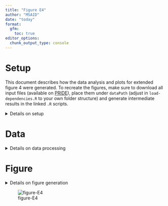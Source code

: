 ```yaml
---
title: "Figure E4"
author: "MSAID"
date: "today"
format:
  gfm:
    toc: true
editor_options: 
  chunk_output_type: console
---
```


# Setup

This document describes how the data analysis and plots for extended figure 4 were generated. To recreate the figures, make sure to download all input files (available on [PRIDE](https://www.ebi.ac.uk/pride/archive?keyword=PXD053241)), place them under `dataPath` (adjust in `load-dependencies.R` to your own folder structure) and generate intermediate results in the linked `.R` scripts.

<details>
<summary>Details on setup</summary>

```r
suppressMessages(source(here::here("scripts/load-dependencies.R")))
path <- file.path(here::here(), "figure-E4")
figurePath <- file.path(dataPath, "data/figure-E4")

msaid_SE <- c("Sequest HT" = msaid_orange,
              "MSFragger" = msaid_green,
              "CHIMERYS" = msaid_blue)
```

</details>

# Data

<details>
<summary>Details on data processing</summary>

## Urine

```r
dt_urine <- fread(file.path(figurePath, "figure-E4A-urine.csv"))
dt_urine[, studies := factor(studies, levels = c("S", "M", "C"),
                             labels = c("Sequest HT", "MSFragger", "CHIMERYS"))]

p_urine_psm <- ggplot(dt_urine[!is.na(psms_FDR)],
                      aes(x=studies, y=psms_FDR, fill=studies)) +
  geom_bar(stat = "summary", fun = mean) +
  geom_jitter(shape = 1L, width = 0.3, height = 0, show.legend = FALSE) +
  scale_y_continuous(labels = label_number(scale_cut = cut_short_scale2())) +
  scale_fill_manual(NULL, values = msaid_SE) +
  xlab(NULL) + ylab("PSMs") + theme(legend.position = "none") +
  theme_tilt_xaxis(90, T)

p_urine_pep <- ggplot(dt_urine[!is.na(peptideGroups_FDR)],
                      aes(x=studies, y=peptideGroups_FDR, fill=studies)) +
  geom_bar(stat = "summary", fun = mean) +
  geom_jitter(shape = 1L, width = 0.3, height = 0) +
  scale_y_continuous(labels = label_number(scale_cut = cut_short_scale2())) +
  scale_fill_manual(NULL, values = msaid_SE) +
  xlab(NULL) + ylab("Peptide groups") + theme(legend.position = "none") +
  theme_tilt_xaxis(90, T)

p_urine_prot <- ggplot(dt_urine[!is.na(proteinGroups_FDR)],
                       aes(x=studies, y=proteinGroups_FDR, fill=studies)) +
  geom_bar(stat = "summary", fun = mean) +
  geom_jitter(shape = 1L, width = 0.3, height = 0) +
  scale_y_continuous(labels = label_number(scale_cut = cut_short_scale2())) +
  scale_fill_manual(NULL, values = msaid_SE) +
  xlab(NULL) + ylab("Proteins") + theme(legend.position = "none") +
  theme_tilt_xaxis(90, T)

dt_mean <- dt_urine[, .(mean = mean(proteinGroups_FDR)), keyby=studies]
dt_mean[, .(studies, mean, relative = percent((mean[studies=="CHIMERYS"] - mean) / mean, accuracy=1))]
```

## CSF

```r
dt_csf <- fread(file.path(figurePath, "figure-E4B-csf.csv"))
dt_csf[, studies := factor(studies, levels = c("S", "M", "C"),
                           labels = c("Sequest HT", "MSFragger", "CHIMERYS"))]

p_csf_psm <- ggplot(dt_csf[!is.na(psms_FDR)],
                    aes(x=studies, y=psms_FDR, fill=studies)) +
  geom_bar(stat = "summary", fun = mean) +
  geom_jitter(shape = 1L, width = 0.3, height = 0) +
  scale_y_continuous(labels = label_number(scale_cut = cut_short_scale2())) +
  scale_fill_manual(NULL, values = msaid_SE) +
  xlab(NULL) + ylab("PSMs") + theme(legend.position = "none") +
  theme_tilt_xaxis(90, T)

p_csf_pep <- ggplot(dt_csf[!is.na(peptideGroups_FDR)],
                    aes(x=studies, y=peptideGroups_FDR, fill=studies)) +
  geom_bar(stat = "summary", fun = mean) +
  geom_jitter(shape = 1L, width = 0.3, height = 0) +
  scale_y_continuous(labels = label_number(scale_cut = cut_short_scale2())) +
  scale_fill_manual(NULL, values = msaid_SE) +
  xlab(NULL) + ylab("Peptide groups") + theme(legend.position = "none") +
  theme_tilt_xaxis(90, T)

p_csf_prot <- ggplot(dt_csf[!is.na(proteinGroups_FDR)],
                     aes(x=studies, y=proteinGroups_FDR, fill=studies)) +
  geom_bar(stat = "summary", fun = mean) +
  geom_jitter(shape = 1L, width = 0.3, height = 0) +
  scale_y_continuous(labels = label_number(scale_cut = cut_short_scale2())) +
  scale_fill_manual(NULL, values = msaid_SE) +
  xlab(NULL) + ylab("Proteins") + theme(legend.position = "none") +
  theme_tilt_xaxis(90, T)

dt_mean <- dt_csf[, .(mean = mean(proteinGroups_FDR)), keyby=studies]
dt_mean[, .(studies, mean, relative = percent((mean[studies=="CHIMERYS"] - mean) / mean, accuracy=1))]
```

## Plasma

```r
dt_plasma <- fread(file.path(figurePath, "figure-E4C-plasma.csv"))
dt_plasma[, studies := factor(studies, levels = c("S", "M", "C"),
                              labels = c("Sequest HT", "MSFragger", "CHIMERYS"))]

p_plasma_psm <- ggplot(dt_plasma[!is.na(psms_FDR)],
                       aes(x=studies, y=psms_FDR, fill=studies)) +
  geom_bar(stat = "summary", fun = mean) +
  geom_jitter(shape = 1L, width = 0.3, height = 0) +
  scale_y_continuous(labels = label_number(scale_cut = cut_short_scale2())) +
  scale_fill_manual(NULL, values = msaid_SE) +
  xlab(NULL) + ylab("PSMs") + theme(legend.position = "none") +
  theme_tilt_xaxis(90, T)

p_plasma_pep <- ggplot(dt_plasma[!is.na(peptideGroups_FDR)],
                       aes(x=studies, y=peptideGroups_FDR, fill=studies)) +
  geom_bar(stat = "summary", fun = mean) +
  geom_jitter(shape = 1L, width = 0.3, height = 0) +
  scale_y_continuous(labels = label_number(scale_cut = cut_short_scale2())) +
  scale_fill_manual(NULL, values = msaid_SE) +
  xlab(NULL) + ylab("Peptide groups") + theme(legend.position = "none") +
  theme_tilt_xaxis(90, T)

p_plasma_prot <- ggplot(dt_plasma[!is.na(proteinGroups_FDR)],
                        aes(x=studies, y=proteinGroups_FDR, fill=studies)) +
  geom_bar(stat = "summary", fun = mean) +
  geom_jitter(shape = 1L, width = 0.3, height = 0) +
  scale_y_continuous(labels = label_number(scale_cut = cut_short_scale2())) +
  scale_fill_manual(NULL, values = msaid_SE) +
  xlab(NULL) + ylab("Proteins") + theme(legend.position = "none") +
  theme_tilt_xaxis(90, T)

dt_mean <- dt_plasma[, .(mean = mean(proteinGroups_FDR)), keyby=studies]
dt_mean[, .(studies, mean, relative = percent((mean[studies=="CHIMERYS"] - mean) / mean, accuracy=1))]
```

## FFPE

```r
dt_ffpe <- fread(file.path(figurePath, "figure-E4D-ffpe.csv"))
dt_ffpe[, studies := factor(studies, levels = c("S", "M", "C"),
                            labels = c("Sequest HT", "MSFragger", "CHIMERYS"))]

p_ffpe_psm <- ggplot(dt_ffpe[!is.na(psms_FDR)],
                     aes(x=studies, y=psms_FDR, fill=studies)) +
  geom_bar(stat = "summary", fun = mean) +
  geom_jitter(shape = 1L, width = 0.1, height = 0) +
  scale_y_continuous(labels = label_number(scale_cut = cut_short_scale2())) +
  scale_fill_manual(NULL, values = msaid_SE) +
  xlab(NULL) + ylab("PSMs") + theme(legend.position = "none") +
  theme_tilt_xaxis(90, T)

p_ffpe_pep <- ggplot(dt_ffpe[!is.na(peptideGroups_FDR)],
                     aes(x=studies, y=peptideGroups_FDR, fill=studies)) +
  geom_bar(stat = "summary", fun = mean) +
  geom_jitter(shape = 1L, width = 0.1, height = 0) +
  scale_y_continuous(labels = label_number(scale_cut = cut_short_scale2())) +
  scale_fill_manual(NULL, values = msaid_SE) +
  xlab(NULL) + ylab("Peptide groups") + theme(legend.position = "none") +
  theme_tilt_xaxis(90, T)

p_ffpe_prot <- ggplot(dt_ffpe[!is.na(proteinGroups_FDR)],
                      aes(x=studies, y=proteinGroups_FDR, fill=studies)) +
  geom_bar(stat = "summary", fun = mean) +
  geom_jitter(shape = 1L, width = 0.1, height = 0) +
  scale_y_continuous(labels = label_number(scale_cut = cut_short_scale2())) +
  scale_fill_manual(NULL, values = msaid_SE) +
  xlab(NULL) + ylab("Proteins") + theme(legend.position = "none") +
  theme_tilt_xaxis(90, T)

dt_mean <- dt_ffpe[, .(mean = mean(proteinGroups_FDR)), keyby=studies]
dt_mean[, .(studies, mean, relative = percent((mean[studies=="CHIMERYS"] - mean) / mean, accuracy=1))]
```

## Secretome

```r
dt_secretome <- fread(file.path(figurePath, "figure-E4E-secretome.csv"))
dt_secretome[, type := factor(gsub("^(.*)_.$", "\\1", studies),
                              c("Astro", "Microglia", "MiSroglia", "Neurons", "Oligo"),
                              c("Astrocytes", "Microglia", "Microglia", "Neurons", "Oligodendrocytes"))]
dt_secretome[, studies := factor(gsub("^.*_(.)$", "\\1", studies), levels = c("S", "M", "C"),
                                 labels = c("Sequest HT", "MSFragger", "CHIMERYS"))]

p_secretome_psm <- ggplot(dt_secretome[!is.na(psms_FDR)],
                          aes(x=type, y=psms_FDR, fill=studies)) +
  geom_bar(stat = "summary", fun = mean, position = "dodge") +
  geom_jitter(shape = 1L, position = position_jitterdodge(0.2, 0, 0.9)) +
  scale_y_continuous(labels = label_number(scale_cut = cut_short_scale2())) +
  scale_fill_manual(NULL, values = msaid_SE) +
  xlab(NULL) + ylab("PSMs") + theme(legend.position = "none") +
  theme_tilt_xaxis(90, T)

p_secretome_pep <- ggplot(dt_secretome[!is.na(peptideGroups_FDR)],
                          aes(x=type, y=peptideGroups_FDR, fill=studies)) +
  geom_bar(stat = "summary", fun = mean, position = "dodge") +
  geom_jitter(shape = 1L, position = position_jitterdodge(0.2, 0, 0.9)) +
  scale_y_continuous(labels = label_number(scale_cut = cut_short_scale2())) +
  scale_fill_manual(NULL, values = msaid_SE) +
  xlab(NULL) + ylab("Peptide groups") + theme(legend.position = "none") +
  theme_tilt_xaxis(90, T)

p_secretome_prot <- ggplot(dt_secretome[!is.na(proteinGroups_FDR)],
                           aes(x=type, y=proteinGroups_FDR, fill=studies)) +
  geom_bar(stat = "summary", fun = mean, position = "dodge") +
  geom_jitter(shape = 1L, position = position_jitterdodge(0.2, 0, 0.9)) +
  scale_y_continuous(labels = label_number(scale_cut = cut_short_scale2())) +
  scale_fill_manual(NULL, values = msaid_SE) +
  xlab(NULL) + ylab("Proteins") + theme(legend.position = "none") +
  theme_tilt_xaxis(90, T)

dt_mean <- dt_secretome[, .(mean = mean(proteinGroups_FDR)), keyby=.(studies, type)]
dt_mean[, .(relative = percent((mean[studies=="CHIMERYS"] - mean) / mean, accuracy=1),
            studies, mean), keyby=type]
```

## Kingdoms of Life

```r
dt_ara <- fread(file.path(figurePath, "figure-E4F-ara.csv"))
dt_halo <- fread(file.path(figurePath, "figure-E4F-halo.csv"))
dt_kingdoms <- rbind(cbind(type = "Arabidopsis", dt_ara),
                     cbind(type = "Halobacterium", dt_halo))
dt_kingdoms[, type := factor(type, c("Halobacterium", "Arabidopsis"))]
dt_kingdoms[, studies := factor(studies, levels = c("S", "M", "C"),
                                labels = c("Sequest HT", "MSFragger", "CHIMERYS"))]

p_kingdoms_psm <- ggplot(dt_kingdoms[!is.na(psms_FDR)],
                         aes(x=studies, y=psms_FDR, fill=studies)) +
  geom_bar(stat = "identity") +
  geom_point(shape = 1L) +
  scale_y_continuous(labels = label_number(scale_cut = cut_short_scale2())) +
  scale_fill_manual(NULL, values = msaid_SE) +
  facet_wrap(vars(type), ncol = 2, scales = "free_y") +
  xlab(NULL) + ylab("PSMs") + theme(legend.position = "none") +
  theme_tilt_xaxis(90, T)

p_kingdoms_pep <- ggplot(dt_kingdoms[!is.na(peptideGroups_FDR)],
                         aes(x=studies, y=peptideGroups_FDR, fill=studies)) +
  geom_bar(stat = "identity") +
  geom_point(shape = 1L) +
  scale_y_continuous(labels = label_number(scale_cut = cut_short_scale2())) +
  scale_fill_manual(NULL, values = msaid_SE) +
  facet_wrap(vars(type), ncol = 2, scales = "free_y") +
  xlab(NULL) + ylab("Peptide groups") + theme(legend.position = "none") +
  theme_tilt_xaxis(90, T)

p_kingdoms_prot <- ggplot(dt_kingdoms[!is.na(proteinGroups_FDR)],
                          aes(x=studies, y=proteinGroups_FDR, fill=studies)) +
  geom_bar(stat = "identity") +
  geom_point(shape = 1L) +
  scale_y_continuous(labels = label_number(scale_cut = cut_short_scale2())) +
  scale_fill_manual(NULL, values = msaid_SE) +
  facet_wrap(vars(type), ncol = 2, scales = "free_y") +
  xlab(NULL) + ylab("Proteins") + theme(legend.position = "none") +
  theme_tilt_xaxis(90, T)

dt_mean <- dt_kingdoms[, .(mean = mean(proteinGroups_FDR)), keyby=.(studies, type)]
dt_mean[, .(relative = percent((mean[studies=="CHIMERYS"] - mean) / mean, accuracy=1),
            studies, mean), keyby=type]
```

## Modification Counts

```r
dt_ptm <- fread(file.path(figurePath, "figure-E4G-ptms-counts.csv"))
dt_ptm[, SOFTWARE := factor(SOFTWARE, c("Sequest HT", "MSFragger", "CHIMERYS"))]
dt_ptm[, PTM := factor(PTM, c("Phosphorylation", "Lysine Acetylation", "Ubiquitination"))]
dt_ptm[, TYPE := factor(TYPE, c("Not localized", "Localized"))]

p_ptm_counts <- ggplot(dt_ptm, aes(x=SOFTWARE, y=N, fill=SOFTWARE, pattern=TYPE)) +
  geom_bar_pattern(stat = "identity",
                   color = msaid_darkgray, 
                   pattern_fill = msaid_darkgray,
                   pattern_angle = 45,
                   pattern_density = 0.001,
                   pattern_spacing = 0.08,
                   pattern_key_scale_factor = 0.1,
                   linewidth = .2) +
  scale_y_continuous(labels = label_number(scale_cut = cut_short_scale2())) +
  scale_fill_manual(NULL, values = msaid_SE, guide = "none") +
  scale_pattern_manual(name = "Modification", values = c("Not localized" = "stripe", "Localized" = "none")) +
  facet_wrap(vars(PTM), ncol = 3, scales = "free_y") +
  xlab(NULL) + ylab("Precursors\n(dataset global)") +
  guides(pattern = guide_legend(override.aes = list(fill = "white")), fill = 'none') +
  theme_tilt_xaxis(90, T)

dt_mean <- dt_ptm[, .(mean = mean(N)), keyby=.(SOFTWARE, PTM)]
dt_mean[, .(relative = percent((mean[SOFTWARE=="CHIMERYS"] - mean) / mean, accuracy=1),
            SOFTWARE, mean), keyby=PTM]
```

## Modification spectral angles

```r
dt_ptm_sa <- fread(file.path(figurePath, "figure-E4H-ptms-sa.csv"))

ptmLevels <- c('Unmodified', 'Phosphorylation', 'Methionine Oxidation',
               'Lysine Acetylation', 'Ubiquitination', 'Unmodified Cysteine',
               'PreOmics™ iST-NHS')
ptmLabels <- c('Unmodified', 'Phosphorylation', 'Methionine\nOxidation',
               'Lysine\nAcetylation', 'Ubiquitination', 'Unmodified\nCysteine',
               'PreOmics™\niST-NHS')
dt_ptm_sa[, PTM := factor(PTM, ptmLevels, ptmLabels)]

p_ptm_sa <- ggplot(dt_ptm_sa, aes(x=PTM, y=SA)) +
  geom_violin(fill = msaid_darkgray, color = msaid_darkgray) +  
  theme(legend.position = "none") + theme_tilt_xaxis(90, T) + 
  xlab(NULL) + ylab("Spectral angle")
```

</details>

# Figure

<details>
<summary>Details on figure generation</summary>

```r
p_legend <- ggdraw2(get_plot_component(p_urine_psm + theme(legend.position = "top"),
                                       'guide-box-top', return_all = TRUE))

layout_title <- c("Urine (n = 13)",
                  "CSF (n = 20)",
                  "Plasma (n = 20)",
                  "FFPE (n = 3)",
                  "Secretome (n = 6 each)",
                  "Kingdoms of Life (Halobacterium n = 1, Arabidopsis n = 8)",
                  "Modifications (n = 1 each)")

title_urine <- ggplot_placeholder(layout_title[1], 8, "Montserrat Medium")
title_csf <- ggplot_placeholder(layout_title[2], 8, "Montserrat Medium")
title_plasma <- ggplot_placeholder(layout_title[3], 8, "Montserrat Medium")
title_ffpe <- ggplot_placeholder(layout_title[4], 8, "Montserrat Medium")
title_secretome <- ggplot_placeholder(layout_title[5], 8, "Montserrat Medium")
title_kingdoms <- ggplot_placeholder(layout_title[6], 8, "Montserrat Medium")
title_ptm <- ggplot_placeholder(layout_title[7], 8, "Montserrat Medium")

layout_annotation <- list(c("", "", "A", "", "", "B", "", "",
                            "", "", "C", "", "", "D", "", "",
                            "", "", "E", "", "",
                            "", "F", "", "", 
                            "", "G", "H"))

p <- (title_urine | title_csf) / (p_urine_psm | p_urine_pep | p_urine_prot | p_csf_psm | p_csf_pep | p_csf_prot) /
  (title_plasma | title_ffpe) / (p_plasma_psm | p_plasma_pep | p_plasma_prot | p_ffpe_psm | p_ffpe_pep | p_ffpe_prot) /
  (title_secretome | p_legend) / (p_secretome_psm | p_secretome_pep | p_secretome_prot) /
  (title_kingdoms) / (p_kingdoms_psm | p_kingdoms_pep | p_kingdoms_prot) /
  (title_ptm) / (p_ptm_counts | p_ptm_sa) +
  plot_layout(heights = c(0.2, 1, 0.2, 1, 0.2, 1, 0.2, 1, 0.2, 1)) +
  plot_annotation(tag_levels = layout_annotation)

ggsave2(file.path(path, "figure-E4.pdf"), plot = p,
        width = 180, height = 210, units = "mm", device = cairo_pdf)
ggsave2(file.path(path, "figure-E4.png"), plot = p,
        width = 180, height = 210, units = "mm")
```

</details>

![figure-E4](figure-E4.png)

